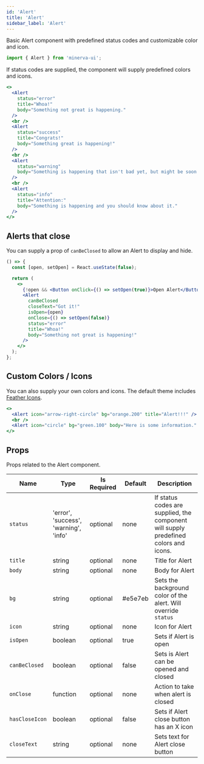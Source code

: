 ```yaml
---
id: 'Alert'
title: 'Alert'
sidebar_label: 'Alert'
---
```



Basic Alert component with predefined status codes and customizable color and icon.

```js
import { Alert } from 'minerva-ui';
```

If status codes are supplied, the component will supply predefined colors and icons.

```jsx
<>
  <Alert
    status="error"
    title="Whoa!"
    body="Something not great is happening."
  />
  <br />
  <Alert
    status="success"
    title="Congrats!"
    body="Something great is happening!"
  />
  <br />
  <Alert
    status="warning"
    body="Something is happening that isn't bad yet, but might be soon."
  />
  <br />
  <Alert
    status="info"
    title="Attention:"
    body="Something is happening and you should know about it."
  />
</>
```

## Alerts that close

You can supply a prop of `canBeClosed` to allow an Alert to display and hide.

```jsx live
() => {
  const [open, setOpen] = React.useState(false);

  return (
    <>
      {!open && <Button onClick={() => setOpen(true)}>Open Alert</Button>}
      <Alert
        canBeClosed
        closeText="Got it!"
        isOpen={open}
        onClose={() => setOpen(false)}
        status="error"
        title="Whoa!"
        body="Something not great is happening!"
      />
    </>
  );
};
```

## Custom Colors / Icons

You can also supply your own colors and icons. The default theme includes [Feather Icons](https://feathericons.com/).

```jsx live
<>
  <Alert icon="arrow-right-circle" bg="orange.200" title="Alert!!!" />
  <br />
  <Alert icon="circle" bg="green.100" body="Here is some information." />
</>
```

## Props

Props related to the Alert component.

| Name           | Type                                  | Is Required | Default | Description                                                                          |
| -------------- | ------------------------------------- | ----------- | ------- | ------------------------------------------------------------------------------------ |
| `status`       | 'error', 'success', 'warning', 'info' | optional    | none    | If status codes are supplied, the component will supply predefined colors and icons. |
| `title`        | string                                | optional    | none    | Title for Alert                                                                      |
| `body`         | string                                | optional    | none    | Body for Alert                                                                       |
| `bg`           | string                                | optional    | #e5e7eb | Sets the background color of the alert. Will override `status`                       |
| `icon`         | string                                | optional    | none    | Icon for Alert                                                                       |
| `isOpen`       | boolean                               | optional    | true    | Sets if Alert is open                                                                |
| `canBeClosed`  | boolean                               | optional    | false   | Sets is Alert can be opened and closed                                               |
| `onClose`      | function                              | optional    | none    | Action to take when alert is closed                                                  |
| `hasCloseIcon` | boolean                               | optional    | false   | Sets if Alert close button has an X icon                                             |
| `closeText`    | string                                | optional    | none    | Sets text for Alert close button                                                     |
